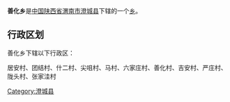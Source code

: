 {{中国乡级行政区
|行政区全称 = 善化乡
|景观照片文件名 = 
|景观照片描述 = 
|汉语拼音 =
|其他语言 = 
|其他语言名称 = 
|位置图文件名 = 
|位置图描述 = 
|自定义图片=
|上级行政区 = [[陕西省|陕西省]][[渭南市|渭南市]][[澄城县|澄城县]]
|行政区类别 = [[乡级行政区|乡]]
|行政区划代码 = 
|行政区划 = 
|村委会 = 
|居委会 = 
|建置时间 = 
|领导职位 = 
|领导名称 = 
|政府驻地 = 
|毗邻 = 
|地理坐标 = 
|总面积 = 
|总人口 = 
|户籍人口 = 
|户籍人口年份 = 
|常住人口 = 
|常住人口年份 = 
|人口密度 = 
|GDP = 
|邮政编码 = 
|电话区号 = 
|官方网站 = 
|网站名称 = 
}}
'''善化乡'''是[[中华人民共和国|中国]][[陕西省|陕西省]][[渭南市|渭南市]][[澄城县|澄城县]]下辖的一个[[乡级行政区|乡]]。

== 行政区划 ==
善化乡下辖以下行政区：

居安村、团结村、什二村、尖咀村、马村、六家庄村、善化村、吉安村、严庄村、陇头村、张家洼村

{{陕西小作品}}
{{澄城县行政区划}}

[[Category:澄城县|Category:澄城县]]